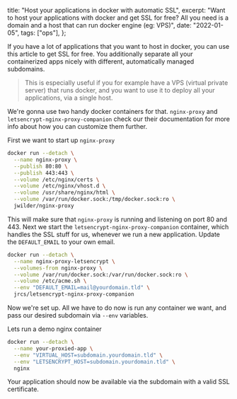   title: "Host your applications in docker with automatic SSL",
  excerpt:
    "Want to host your applications with docker and get SSL for free? All you need is a domain and a host that can run docker engine (eg: VPS)",
  date: "2022-01-05",
  tags: ["ops"],
};

If you have a lot of applications that you want to host in docker, you can use this article to get SSL for free.
You additionally separate all your containerized apps nicely with different, automatically managed subdomains.

> This is especially useful if you for example have a VPS (virtual private server) that runs docker, and you want to use it to deploy all your applications, via a single host.

We're gonna use two handy docker containers for that. `nginx-proxy` and `letsencrypt-nginx-proxy-companion` check our their documentation for more info about how you can customize them further.

First we want to start up `nginx-proxy`

```bash
docker run --detach \
  --name nginx-proxy \
  --publish 80:80 \
  --publish 443:443 \
  --volume /etc/nginx/certs \
  --volume /etc/nginx/vhost.d \
  --volume /usr/share/nginx/html \
  --volume /var/run/docker.sock:/tmp/docker.sock:ro \
  jwilder/nginx-proxy
```

This will make sure that `nginx-proxy` is running and listening on port 80 and 443. Next we start the `letsencrypt-nginx-proxy-companion` container, which handles the SSL stuff for us, whenever we run a new application. Update the `DEFAULT_EMAIL` to your own email.

```bash
docker run --detach \
  --name nginx-proxy-letsencrypt \
  --volumes-from nginx-proxy \
  --volume /var/run/docker.sock:/var/run/docker.sock:ro \
  --volume /etc/acme.sh \
  --env "DEFAULT_EMAIL=mail@yourdomain.tld" \
  jrcs/letsencrypt-nginx-proxy-companion
```

Now we're set up. All we have to do now is run any container we want, and pass our desired subdomain via `--env` variables.

Lets run a demo nginx container

```bash
docker run --detach \
  --name your-proxied-app \
  --env "VIRTUAL_HOST=subdomain.yourdomain.tld" \
  --env "LETSENCRYPT_HOST=subdomain.yourdomain.tld" \
  nginx
```

Your application should now be available via the subdomain with a valid SSL certificate.
